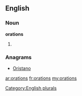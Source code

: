 ==English==

===Noun===
'''orations'''

# {{plural of|[[oration]]}}

===Anagrams===
* [[Oristano#English|Oristano]]

[[Category:English plurals]]

[[ar:orations]]
[[fr:orations]]
[[my:orations]]